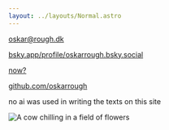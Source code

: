 ```yaml
---
layout: ../layouts/Normal.astro
---
```


<div class="Doc">

oskar@rough.dk

[bsky.app/profile/oskarrough.bsky.social](https://bsky.app/profile/oskarrough.bsky.social)

[now?](/now)

[github.com/oskarrough](https://github.com/oskarrough)

no ai was used in writing the texts on this site
</div>

<img src="/assets/cow-chilling.webp" alt="A cow chilling in a field of flowers" />

